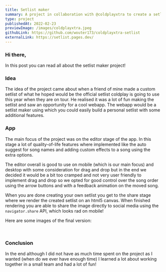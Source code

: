 ```yaml
---
title: Setlist maker
summary: A project in collaboration with @coldplayxtra to create a setlist maker for the MOTS tour.
type: project
publishedAt: 2022-02-23
previewImage: /images/coldplayxtra.jpeg
githubLink: https://github.com/wouter173/coldplayxtra-setlist
externalLink: https://setlist.pages.dev/
---
```


### Hi there,

In this post you can read all about the setlist maker project!

### Idea

The idea of the project came about when a friend of mine made a custom setlist of what he hoped would be the official setlist coldplay is going to use this year when they are on tour. He realised it was a lot of fun making the setlist and saw an opportunity for a cool webapp. The webapp would be a setlist maker using which you could easily build a personal setlist with some additional features.

### App

The main focus of the project was on the editor stage of the app. In this stage a lot of quality-of-life features where implemented like the auto suggest for song names and adding custom effects to a song using the extra options.

The editor overall is good to use on mobile (which is our main focus) and desktop with some consideration for drag and drop but in the end we decided it would be a bit too cramped and not very user friendly to implement drag and drop so we opted for good control over the song order using the arrow buttons and with a feedback animation on the moved song.

When you are done creating your own setlist you get to the share stage where we render the created setlist on an html5 canvas. When finished rendering you are able to share the image directly to social media using the `navigator.share` API, which looks rad on mobile!

Here are some images of the final version:

<Image src="/images/setlist-full.png" alt="" bg="#19111d" width={697} height={1163} />
<Image src="/images/setlist-result.png" alt="" bg="#19111d" width={697} height={1163} />

### Conclusion

In the end although I did not have as much time spent on the project as I wanted (when do we ever have enough time) I learned a lot about working together in a small team and had a lot of fun!
